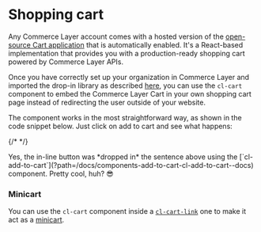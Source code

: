
<Meta of={Stories} />

# Shopping cart

Any Commerce Layer account comes with a hosted version of the [open-source Cart application](https://github.com/commercelayer/commercelayer-cart) that is automatically enabled. It's a React-based implementation that provides you with a production-ready shopping cart powered by Commerce Layer APIs.

Once you have correctly set up your organization in Commerce Layer and imported the drop-in library as described [here](?path=/docs/getting-started--docs), you can use the `cl-cart` component to embed the Commerce Layer Cart in your own shopping cart page instead of redirecting the user outside of your website.

The component works in the most straightforward way, as shown in the code snippet below. Just click on <cl-add-to-cart class="mx-1 px-2 py-1" code={codes.available}>add to cart</cl-add-to-cart> and see what happens:

<Canvas of={Stories.Basic} />

{/* <Controls of={Stories.Basic} /> */}

<Alert title="Just in case you were wondering..." type="success">
  Yes, the in-line button was *dropped in* the sentence above using the [`cl-add-to-cart`](?path=/docs/components-add-to-cart-cl-add-to-cart--docs) component. Pretty cool, huh? 😎
</Alert>

### Minicart

You can use the `cl-cart` component inside a [`cl-cart-link`](?path=/docs/components-cart-cl-cart-link--docs) one to make it act as a [minicart](?path=/docs/components-cart-cl-cart-minicart--docs).

